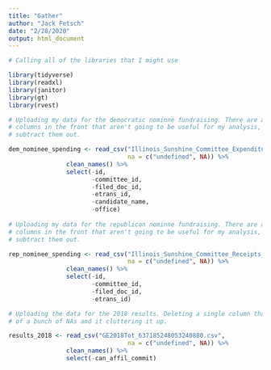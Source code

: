 ```yaml
---
title: "Gather"
author: "Jack Fetsch"
date: "2/28/2020"
output: html_document
---
```


```r

# Calling all of the libraries that I might use

library(tidyverse)
library(readxl)
library(janitor)
library(gt)
library(rvest)
```


```r

# Uploading my data for the democratic nominne fundraising. There are a bunch of
# columns in the front that aren't going to be useful for my analysis, so I
# subtract them out.

dem_nominee_spending <- read_csv("Illinois_Sunshine_Committee_Expenditures_JB_for_Governor_2020-02-29.csv", 
                                 na = c("undefined", NA)) %>%
                clean_names() %>%
                select(-id, 
                       -committee_id, 
                       -filed_doc_id, 
                       -etrans_id, 
                       -candidate_name, 
                       -office)
            
# Uploading my data for the republican nominne fundraising. There are a bunch of
# columns in the front that aren't going to be useful for my analysis, so I
# subtract them out.

rep_nominee_spending <- read_csv("Illinois_Sunshine_Committee_Receipts_Citizens_for_Rauner,_Inc_2020-02-29.csv", 
                                 na = c("undefined", NA)) %>%
                clean_names() %>%
                select(-id, 
                       -committee_id, 
                       -filed_doc_id, 
                       -etrans_id)

# Uploading the data for the 2018 results. Deleting a single column that is full
# of a bunch of NAs and it cluttering it up.

results_2018 <- read_csv("GE2018Tot_637185248053240880.csv", 
                                 na = c("undefined", NA)) %>%
                clean_names() %>%
                select(-can_affil_commit)

```